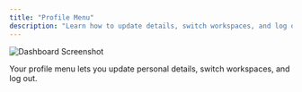 ```yaml
---
title: "Profile Menu"
description: "Learn how to update details, switch workspaces, and log out from the CXO profile menu."
---
```


![Dashboard Screenshot](https://assets.catalogix.ai/92e03708e438bbf7092b29d98d5096e4)

Your profile menu lets you update personal details, switch workspaces, and log out.
